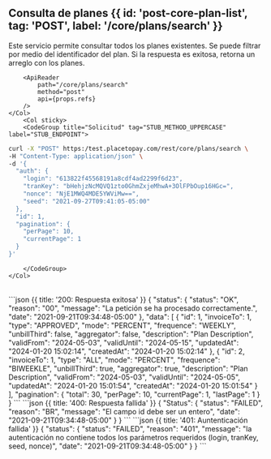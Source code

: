 
<MissingTranslationBanner />

## Consulta de planes {{ id: 'post-core-plan-list', tag: 'POST', label: '/core/plans/search' }}

<Row>
    <Col>
        Este servicio permite consultar todos los planes existentes. Se puede filtrar por medio del identificador del plan. Si la respuesta es exitosa, retorna un arreglo con los planes.
    
        <ApiReader
            path="/core/plans/search"
            method="post"
            api={props.refs}
        />
    </Col>
        <Col sticky>
        <CodeGroup title="Solicitud" tag="STUB_METHOD_UPPERCASE" label="STUB_ENDPOINT">
```bash {{title: 'Listar planes'}}
curl -X "POST" https:/test.placetopay.com/rest/core/plans/search \
-H "Content-Type: application/json" \
-d '{
  "auth": {
    "login": "613822f45568191a8cdf4ad2299f6d23",
    "tranKey": "bHehjzNcMQVQ1zto0GhmZxjeMhwA+3OlFPbOup16HGc=",
    "nonce": "NjE1MWQ4MDE5YWViMw==",
    "seed": "2021-09-27T09:41:05-05:00"
  },
  "id": 1,
  "pagination": {
    "perPage": 10,
    "currentPage": 1
  }
}'
```
        </CodeGroup>
    </Col>
</Row>

<Row>
    <Col>
        <ApiReader
            path="/core/plans/search"
            method="post"
            type="response"
            api={props.refs}
        />
    </Col>
        <Col sticky>
        <br />
        <CodeGroup title="Respuesta">
```json {{ title: '200: Respuesta exitosa' }}
{
  "status": {
    "status": "OK",
    "reason": "00",
    "message": "La petición se ha procesado correctamente.",
    "date": "2021-09-21T09:34:48-05:00"
  },
  "data": [
    {
      "id": 1,
      "invoiceTo": 1,
      "type": "APPROVED",
      "mode": "PERCENT",
      "frequence": "WEEKLY",
      "unbillThird": false,
      "aggregator": false,
      "description": "Plan Description",
      "validFrom": "2024-05-03",
      "validUntil": "2024-05-15",
      "updatedAt": "2024-01-20 15:02:14",
      "createdAt": "2024-01-20 15:02:14"
    },
    {
      "id": 2,
      "invoiceTo": 1,
      "type": "ALL",
      "mode": "PERCENT",
      "frequence": "BIWEEKLE",
      "unbillThird": true,
      "aggregator": true,
      "description": "Plan Description",
      "validFrom": "2024-05-03",
      "validUntil": "2024-05-05",
      "updatedAt": "2024-01-20 15:01:54",
      "createdAt": "2024-01-20 15:01:54"
    }
  ],
  "pagination": {
    "total": 30,
    "perPage": 10,
    "currentPage": 1,
    "lastPage": 1
  }
}
```
```json {{ title: '400: Respuesta fallida' }}
{
  "Status": {
    "status": "FAILED",
    "reason": "BR",
    "message": "El campo id debe ser un entero",
    "date": "2021-09-21T09:34:48-05:00"
  }
}
```
```json {{ title: '401: Auntenticación fallida' }}
{
  "status": {
    "status": "FAILED",
    "reason": "401",
    "message": "la autenticación no contiene todos los parámetros requeridos (login, tranKey, seed, nonce)",
    "date": "2021-09-21T09:34:48-05:00"
  }
}
```
        </CodeGroup>
    </Col>
</Row>

